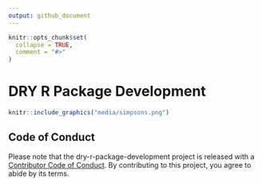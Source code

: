 ```yaml
---
output: github_document
---
```


<!-- README.md is generated from README.Rmd. Please edit that file -->

```r
knitr::opts_chunk$set(
  collapse = TRUE,
  comment = "#>"
)
```

# DRY R Package Development 

```r
knitr::include_graphics("media/simpsons.png")
```

## Code of Conduct

Please note that the dry-r-package-development project is released with a [Contributor Code of Conduct](https://contributor-covenant.org/version/2/1/CODE_OF_CONDUCT.html). By contributing to this project, you agree to abide by its terms.
